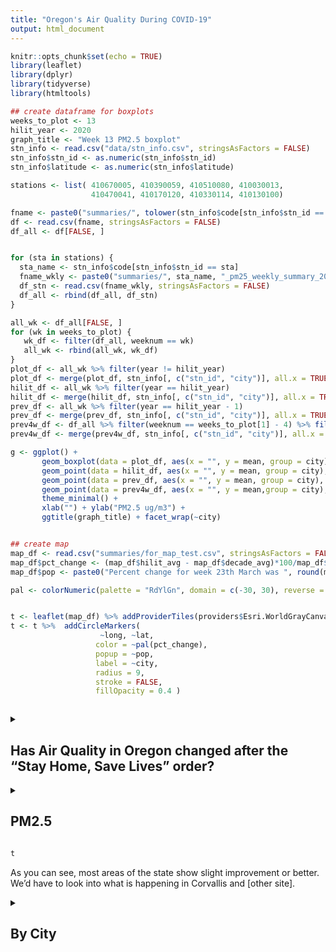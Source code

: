 ```yaml
---
title: "Oregon's Air Quality During COVID-19"
output: html_document
---
```


```r
knitr::opts_chunk$set(echo = TRUE)
library(leaflet)
library(dplyr)
library(tidyverse)
library(htmltools)

## create dataframe for boxplots
weeks_to_plot <- 13
hilit_year <- 2020
graph_title <- "Week 13 PM2.5 boxplot"
stn_info <- read.csv("data/stn_info.csv", stringsAsFactors = FALSE)
stn_info$stn_id <- as.numeric(stn_info$stn_id)
stn_info$latitude <- as.numeric(stn_info$latitude)

stations <- list( 410670005, 410390059, 410510080, 410030013, 
                  410470041, 410170120, 410330114, 410130100)

fname <- paste0("summaries/", tolower(stn_info$code[stn_info$stn_id == 410510080]), "_pm25_weekly_summary_201001-202003.csv")
df <- read.csv(fname, stringsAsFactors = FALSE)
df_all <- df[FALSE, ]


for (sta in stations) {
  sta_name <- stn_info$code[stn_info$stn_id == sta]
  fname_wkly <- paste0("summaries/", sta_name, "_pm25_weekly_summary_201001-202003.csv")
  df_stn <- read.csv(fname_wkly, stringsAsFactors = FALSE)
  df_all <- rbind(df_all, df_stn)
}

all_wk <- df_all[FALSE, ]
for (wk in weeks_to_plot) {
   wk_df <- filter(df_all, weeknum == wk)
   all_wk <- rbind(all_wk, wk_df)
}
plot_df <- all_wk %>% filter(year != hilit_year)
plot_df <- merge(plot_df, stn_info[, c("stn_id", "city")], all.x = TRUE)
hilit_df <- all_wk %>% filter(year == hilit_year) 
hilit_df <- merge(hilit_df, stn_info[, c("stn_id", "city")], all.x = TRUE)
prev_df <- all_wk %>% filter(year == hilit_year - 1)
prev_df <- merge(prev_df, stn_info[, c("stn_id", "city")], all.x = TRUE)
prev4w_df <- df_all %>% filter(weeknum == weeks_to_plot[1] - 4) %>% filter(year == hilit_year) 
prev4w_df <- merge(prev4w_df, stn_info[, c("stn_id", "city")], all.x = TRUE)

g <- ggplot() +  
       geom_boxplot(data = plot_df, aes(x = "", y = mean, group = city)) +
       geom_point(data = hilit_df, aes(x = "", y = mean, group = city), col = "red", shape = 8, size = 4) + 
       geom_point(data = prev_df, aes(x = "", y = mean, group = city), col = "darkgreen", shape = 8, size = 3) +
       geom_point(data = prev4w_df, aes(x = "", y = mean,group = city), col = "blue", shape = 8, size = 3) +
       theme_minimal() +
       xlab("") + ylab("PM2.5 ug/m3") +
       ggtitle(graph_title) + facet_wrap(~city) 


## create map
map_df <- read.csv("summaries/for_map_test.csv", stringsAsFactors = FALSE)
map_df$pct_change <- (map_df$hilit_avg - map_df$decade_avg)*100/map_df$decade_avg
map_df$pop <- paste0("Percent change for week 23th March was ", round(map_df$pct_change, 0), "%")

pal <- colorNumeric(palette = "RdYlGn", domain = c(-30, 30), reverse = TRUE )


t <- leaflet(map_df) %>% addProviderTiles(providers$Esri.WorldGrayCanvas) %>% setView(-122.67, 45, 6) 
t <- t %>%  addCircleMarkers(
                    ~long, ~lat, 
                   color = ~pal(pct_change),
                   popup = ~pop,
                   label = ~city,
                   radius = 9, 
                   stroke = FALSE, 
                   fillOpacity = 0.4 ) 



```

<details> <summary>
<h2> Has Air Quality in Oregon changed after the "Stay Home, Save Lives" order? </h2>
</summary>

Here at Oregon DEQ, we have been hearing the question of if DEQ has seen changes in air quality after Governor Kate Brown's "Stay Home, Save Lives" Executive Order was announced Monday morning, March 23, 2020.

It makes sense, right? If most Oregonians are staying home and not commuting to work, shouldn't air quality get better? Didn't China see reduced air pollution after strict quarantine measures were announced due to COVID-19?

Turns out the answer is a little bit more complicated than looking at "before" and after pictures, or levels of pollution.

The maps from China were based on satellite images of NOx, and then processed in a way to show the difference. You can look at satellite images from NASA Worldview [https://worldview.earthdata.nasa.gov/].

It turns out that satellite data and image processing is quite involved and requires a lot more computing power than your friendly state employees have. What we do have access to are a statewide network of ambient air quality monitors that can give us close to real-time data at fairly fine-grained intervals (houry, daily, etc).

Of all the pollutants that Oregon DEQ monitors, PM2.5 is a good candidate for measuring combustion related activity, both industrial and residential. A fraction of it is also diesel particulate matter. Newer engines and gasoline engines produce much less PM, if any. Oregon DEQ also has a fairly widespread network, so good coverage throughout the state.

NOx is also a good measure of combustion related activities, and is a fairly good indicator for motor vehicles and big industrial sources, but we only have a few monitors for Nox in Oregon, and mostly in the Portland Metro area. 

O3 (not the stuff in the upper atmosphere) is generated as a secondary pollutant through an atmospheric chemical reaction between NOx and VOCs, and also is only monitored in a few places in Oregon.
</details>

<details> <summary>
<h2> PM2.5 </h2> </summary>

The chart below shows a simple time series of measured PM2.5 levels at one monitor from the beginning of this year to last week in red. The closed circles are week days and open circles are weekends - we know readings on Tuesdays and Wednesdays, for instance, are generaly higher than for Mondays, Thursdays and Fridays, and those are higher than Saturdays in general. The grey area shows the 10th and 90th-percentile readings from the last ten years (2010-2019). 

What we see from this chart are a couple of things: first, there is a background pattern of more variation in winter months (January and February) and a general decline in ambient PM2.5 levels from winter to spring. By April, air quality is usually pretty good.  Second, we see ambient Pm2.5 levels in 2020 start to drop by the weeks of March 9 and March 16, and more noticeably the week of March 23. This could be confounded by PM2.5 emissions from woodsmoke from residential wood heating, which would vary with temperature, and/or open burning, which is a common activity in many areas in early spring.

[insert a chart of declining PM2.5 here with the 10-90 percentiles]

DEQ decided to look at air quality before and after March 23, and also to compare that specific week in late March and early April with that same week in previous years.

The map below compares air quality as measured by PM2.5 monitors to the average PM2.5 readings in the 4 weeks leading up to March 23 to the levels observed the week of march 23 - March 30. Green dots show areas where the air is indeed cleaner, yellow dots are areas of little to no change, and red dots are areas where the PM2.5 readings are higher than those observed in the weeks leading up to March 23.

</details>

```r
t

```

As you can see, most areas of the state show slight improvement or better. We'd have to look into what is happening in Corvallis and [other site].


<details> <summary>
<h2> By City </h2> </summary>

The charts below show:
* PM2.5 emissions the week immediately after the Stay Home order, March 23, 2020 - March 29, 2020 (red asterisk)
* PM2.5 emissions the same week (week13) in 2019 (green asterisk), and 
* the weekly average for 4 weeks prior (week 9) (blue asterisk)

The box and whisker plots show the average (median?) (line), for the 10 years from 2010-2019. The box show the middle 50% of data (25%-75% of readings fall into that range for this week) and the whiskers show the lowest 10% and highest 90% reading. Together this gives you a sense of the range of readings.

As you can see, for most sites, the readings the week for March 23-29 are in less than 10% of readings for this week in the previous 10 years. The Tualatin site, which is designed to capture near-road emissions, in particular, shows that last week was less than almost any readings at that monitor over the past 10 years. This coorelates with traffic data released by ODOT and other data [links?]


```r
g

```

</details>
